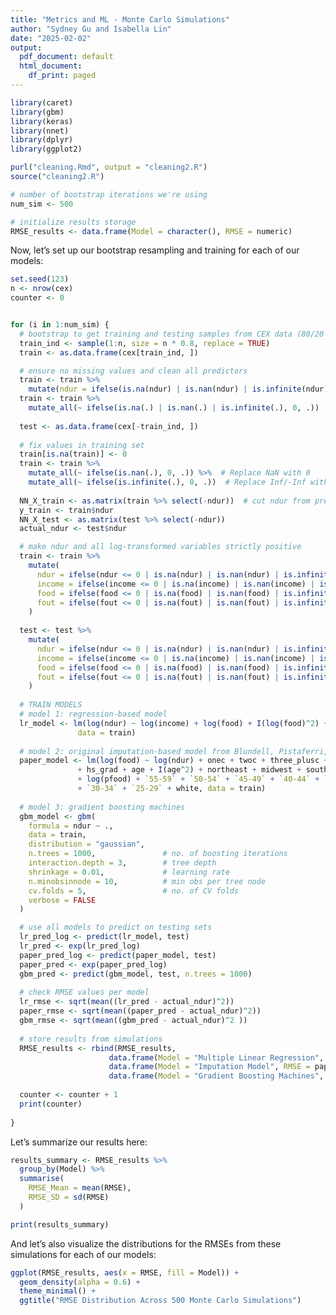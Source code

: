 ```yaml
---
title: "Metrics and ML - Monte Carlo Simulations"
author: "Sydney Gu and Isabella Lin"
date: "2025-02-02"
output:
  pdf_document: default
  html_document:
    df_print: paged
---
```


```r
library(caret)
library(gbm)
library(keras)
library(nnet)
library(dplyr)
library(ggplot2)
```

```r
purl("cleaning.Rmd", output = "cleaning2.R")
source("cleaning2.R")
```

```r
# number of bootstrap iterations we're using
num_sim <- 500

# initialize results storage
RMSE_results <- data.frame(Model = character(), RMSE = numeric)
```

Now, let's set up our bootstrap resampling and training for each of our models:
```r
set.seed(123)
n <- nrow(cex)
counter <- 0


for (i in 1:num_sim) {
  # bootstrap to get training and testing samples from CEX data (80/20 training/testing split
  train_ind <- sample(1:n, size = n * 0.8, replace = TRUE)
  train <- as.data.frame(cex[train_ind, ])

  # ensure no missing values and clean all predictors
  train <- train %>%
    mutate(ndur = ifelse(is.na(ndur) | is.nan(ndur) | is.infinite(ndur), 1, ndur))
  train <- train %>%
    mutate_all(~ ifelse(is.na(.) | is.nan(.) | is.infinite(.), 0, .))
  
  test <- as.data.frame(cex[-train_ind, ])
  
  # fix values in training set
  train[is.na(train)] <- 0
  train <- train %>%
    mutate_all(~ ifelse(is.nan(.), 0, .)) %>%  # Replace NaN with 0
    mutate_all(~ ifelse(is.infinite(.), 0, .))  # Replace Inf/-Inf with 0
  
  NN_X_train <- as.matrix(train %>% select(-ndur))  # cut ndur from predictors
  y_train <- train$ndur
  NN_X_test <- as.matrix(test %>% select(-ndur))
  actual_ndur <- test$ndur

  # make ndur and all log-transformed variables strictly positive
  train <- train %>%
    mutate(
      ndur = ifelse(ndur <= 0 | is.na(ndur) | is.nan(ndur) | is.infinite(ndur), 1e-6, ndur),
      income = ifelse(income <= 0 | is.na(income) | is.nan(income) | is.infinite(income), 1e-6, income),
      food = ifelse(food <= 0 | is.na(food) | is.nan(food) | is.infinite(food), 1e-6, food),
      fout = ifelse(fout <= 0 | is.na(fout) | is.nan(fout) | is.infinite(fout), 1e-6, fout)
    )
  
  test <- test %>%
    mutate(
      ndur = ifelse(ndur <= 0 | is.na(ndur) | is.nan(ndur) | is.infinite(ndur), 1e-6, ndur),
      income = ifelse(income <= 0 | is.na(income) | is.nan(income) | is.infinite(income), 1e-6, income),
      food = ifelse(food <= 0 | is.na(food) | is.nan(food) | is.infinite(food), 1e-6, food),
      fout = ifelse(fout <= 0 | is.na(fout) | is.nan(fout) | is.infinite(fout), 1e-6, fout)
    )
  
  # TRAIN MODELS
  # model 1: regression-based model
  lr_model <- lm(log(ndur) ~ log(income) + log(food) + I(log(food)^2) + log(fout) + I(log(fout)^2) + hours + hourw + year, 
               data = train)
  
  # model 2: original imputation-based model from Blundell, Pistaferri, and Preston paper
  paper_model <- lm(log(food) ~ log(ndur) + onec + twoc + three_plusc + hs_drop 
               + hs_grad + age + I(age^2) + northeast + midwest + south + fsize 
               + log(pfood) + `55-59` + `50-54` + `45-49` + `40-44` + `35-39` 
               + `30-34` + `25-29` + white, data = train)
  
  # model 3: gradient boosting machines
  gbm_model <- gbm(
    formula = ndur ~ .,         
    data = train,
    distribution = "gaussian",    
    n.trees = 1000,               # no. of boosting iterations
    interaction.depth = 3,        # tree depth 
    shrinkage = 0.01,             # learning rate
    n.minobsinnode = 10,          # min obs per tree node
    cv.folds = 5,                 # no. of CV folds
    verbose = FALSE               
  )

  # use all models to predict on testing sets
  lr_pred_log <- predict(lr_model, test)
  lr_pred <- exp(lr_pred_log)
  paper_pred_log <- predict(paper_model, test)
  paper_pred <- exp(paper_pred_log)
  gbm_pred <- predict(gbm_model, test, n.trees = 1000)
  
  # check RMSE values per model
  lr_rmse <- sqrt(mean((lr_pred - actual_ndur)^2))
  paper_rmse <- sqrt(mean((paper_pred - actual_ndur)^2))
  gbm_rmse <- sqrt(mean((gbm_pred - actual_ndur)^2 ))
  
  # store results from simulations
  RMSE_results <- rbind(RMSE_results, 
                      data.frame(Model = "Multiple Linear Regression", RMSE = lr_rmse),
                      data.frame(Model = "Imputation Model", RMSE = paper_rmse),
                      data.frame(Model = "Gradient Boosting Machines", RMSE = gbm_rmse))
  
  counter <- counter + 1
  print(counter)
  
}


```

Let's summarize our results here:
```r
results_summary <- RMSE_results %>%
  group_by(Model) %>%
  summarise(
    RMSE_Mean = mean(RMSE),
    RMSE_SD = sd(RMSE)
  )

print(results_summary)
```

And let's also visualize the distributions for the RMSEs from these simulations for each of our models:
```r
ggplot(RMSE_results, aes(x = RMSE, fill = Model)) +
  geom_density(alpha = 0.6) +
  theme_minimal() +
  ggtitle("RMSE Distribution Across 500 Monte Carlo Simulations")
```



